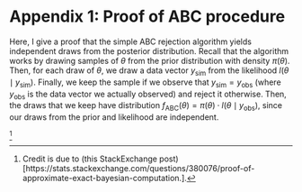 # Appendix 1: Proof of ABC procedure

Here, I give a proof that the simple ABC rejection algorithm yields independent draws from the posterior distribution. Recall that the algorithm works by drawing samples of $\theta$ from the prior distribution with density $\pi (\theta)$. Then, for each draw of $\theta$, we draw a data vector $y_{\text {sim}}$ from the likelihood $l(\theta \mid y_{\text{sim}})$. Finally, we keep the sample if we observe that $y_{\text{sim}} = y_{\text{obs}}$ (where $y_{\text{obs}}$ is the data vector we actually observed) and reject it otherwise. Then, the draws that we keep have distribution $f_{\text{ABC}}(\theta) = \pi(\theta) \cdot l(\theta \mid y_{\text{obs}})$, since our draws from the prior and likelihood are independent.

^[Credit is due to (this StackExchange post)[https://stats.stackexchange.com/questions/380076/proof-of-approximate-exact-bayesian-computation.].]